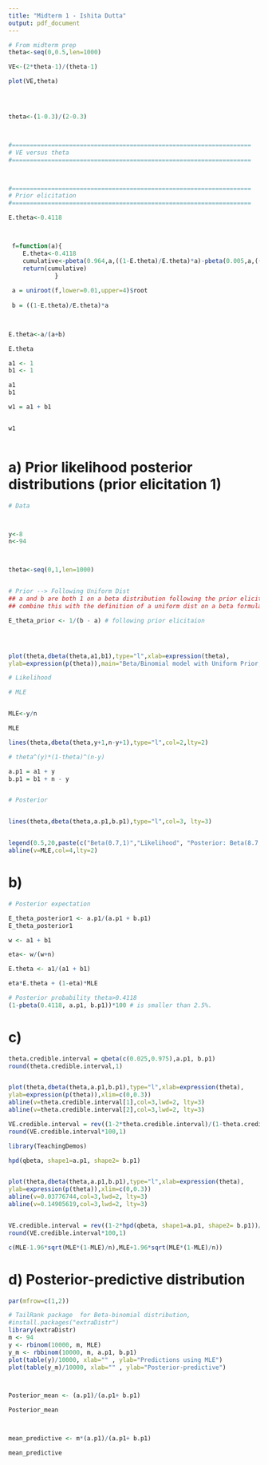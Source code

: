 ```yaml
---
title: "Midterm 1 - Ishita Dutta"
output: pdf_document
---
```



```r
# From midterm prep
theta<-seq(0,0.5,len=1000)

VE<-(2*theta-1)/(theta-1)

plot(VE,theta)




theta<-(1-0.3)/(2-0.3)



#===================================================================
# VE versus theta
#===================================================================



#===================================================================
# Prior elicitation 
#===================================================================

E.theta<-0.4118   



 f=function(a){
 	E.theta<-0.4118 
  	cumulative<-pbeta(0.964,a,((1-E.theta)/E.theta)*a)-pbeta(0.005,a,((1-E.theta)/E.theta)*a)-0.95
   	return(cumulative)
 	         } 
 
 a = uniroot(f,lower=0.01,upper=4)$root
 
 b = ((1-E.theta)/E.theta)*a
 


E.theta<-a/(a+b)

E.theta

a1 <- 1
b1 <- 1

a1
b1

w1 = a1 + b1


w1



```
# a) Prior likelihood posterior distributions (prior elicitation 1)


```r
# Data



y<-8
n<-94



theta<-seq(0,1,len=1000)


# Prior --> Following Uniform Dist
## a and b are both 1 on a beta distribution following the prior elicitation
## combine this with the definition of a uniform dist on a beta formula (?)

E_theta_prior <- 1/(b - a) # following prior elicitaion




plot(theta,dbeta(theta,a1,b1),type="l",xlab=expression(theta),
ylab=expression(p(theta)),main="Beta/Binomial model with Uniform Prior, where E(theta)=0.4118, VE=30%",ylim=c(0,24))

# Likelihood

# MLE


MLE<-y/n

MLE

lines(theta,dbeta(theta,y+1,n-y+1),type="l",col=2,lty=2)

# theta^(y)*(1-theta)^(n-y)

a.p1 = a1 + y 
b.p1 = b1 + n - y


# Posterior


lines(theta,dbeta(theta,a.p1,b.p1),type="l",col=3, lty=3)


legend(0.5,20,paste(c("Beta(0.7,1)","Likelihood", "Posterior: Beta(8.7,87)")),lty=c(1,2,3),col=c(1,2,3),cex=0.8)
abline(v=MLE,col=4,lty=2)

```


# b) 

```r
# Posterior expectation

E_theta_posterior1 <- a.p1/(a.p1 + b.p1)
E_theta_posterior1

w <- a1 + b1

eta<- w/(w+n)

E.theta <- a1/(a1 + b1)

eta*E.theta + (1-eta)*MLE

# Posterior probability theta>0.4118
(1-pbeta(0.4118, a.p1, b.p1))*100 # is smaller than 2.5%. 

```

# c) 

```r

theta.credible.interval = qbeta(c(0.025,0.975),a.p1, b.p1)
round(theta.credible.interval,1)


plot(theta,dbeta(theta,a.p1,b.p1),type="l",xlab=expression(theta),
ylab=expression(p(theta)),xlim=c(0,0.3))
abline(v=theta.credible.interval[1],col=3,lwd=2, lty=3)        
abline(v=theta.credible.interval[2],col=3,lwd=2, lty=3)        

VE.credible.interval = rev((1-2*theta.credible.interval)/(1-theta.credible.interval))
round(VE.credible.interval*100,1)

library(TeachingDemos)

hpd(qbeta, shape1=a.p1, shape2= b.p1)


plot(theta,dbeta(theta,a.p1,b.p1),type="l",xlab=expression(theta),
ylab=expression(p(theta)),xlim=c(0,0.3))
abline(v=0.03776744,col=3,lwd=2, lty=3)        
abline(v=0.14905619,col=3,lwd=2, lty=3)        


VE.credible.interval = rev((1-2*hpd(qbeta, shape1=a.p1, shape2= b.p1))/(1-hpd(qbeta, shape1=a.p1, shape2= b.p1)))
round(VE.credible.interval*100,1)

c(MLE-1.96*sqrt(MLE*(1-MLE)/n),MLE+1.96*sqrt(MLE*(1-MLE)/n))
```


# d) Posterior-predictive distribution

```r
par(mfrow=c(1,2))

# TailRank package  for Beta-binomial distribution,
#install.packages("extraDistr")
library(extraDistr)
m <- 94 
y <- rbinom(10000, m, MLE) 
y_m <- rbbinom(10000, m, a.p1, b.p1)
plot(table(y)/10000, xlab="" , ylab="Predictions using MLE")
plot(table(y_m)/10000, xlab="" , ylab="Posterior-predictive")



Posterior_mean <- (a.p1)/(a.p1+ b.p1) 

Posterior_mean



mean_predictive <- m*(a.p1)/(a.p1+ b.p1) 

mean_predictive
```